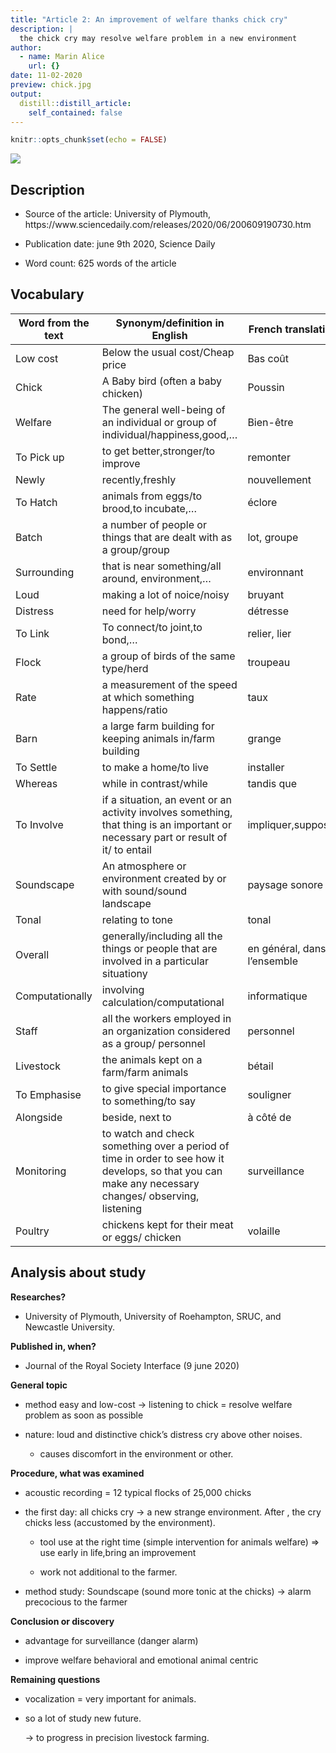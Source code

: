 ```yaml
---
title: "Article 2: An improvement of welfare thanks chick cry"
description: |
  the chick cry may resolve welfare problem in a new environment 
author:
  - name: Marin Alice
    url: {}
date: 11-02-2020
preview: chick.jpg
output:
  distill::distill_article:
    self_contained: false
---
```


```r
knitr::opts_chunk$set(echo = FALSE)
```

![](chick.jpg)

## Description

* Source of the article: University of Plymouth, https://www.sciencedaily.com/releases/2020/06/200609190730.htm

* Publication date: june 9th 2020, Science Daily

* Word count: 625 words of the article

## Vocabulary

**Word from the text** | **Synonym/definition in English** | **French translation**
-----------------------|-----------------------------------|------------------------------
Low cost               |Below the usual cost/Cheap price   |Bas coût                     
Chick                  |A Baby bird (often a baby chicken) |Poussin
Welfare                |The general well-being of an individual or group of individual/happiness,good,... | Bien-être
To Pick up             |to get better,stronger/to improve     |remonter
Newly                  |recently,freshly                   |nouvellement
To Hatch               |animals from eggs/to brood,to incubate,...|éclore
Batch                  |a number of people or things that are dealt with as a group/group|lot, groupe
Surrounding            |that is near something/all around, environment,...|environnant
Loud                   |making a lot of noice/noisy        |bruyant
Distress               |need for help/worry                |détresse
To Link                |To connect/to joint,to bond,...             |relier, lier
Flock                  |a group of birds of the same type/herd |troupeau
Rate                   |a measurement of the speed at which something happens/ratio |taux
Barn                   |a large farm building for keeping animals in/farm building |grange
To Settle              |to make a home/to live                   |installer
Whereas                |while in contrast/while            |tandis que
To Involve             |if a situation, an event or an activity involves something, that thing is an important or necessary part or result of it/ to entail |impliquer,supposer
Soundscape             |An atmosphere or environment created by or with sound/sound landscape|paysage sonore
Tonal                  |relating to tone                   |tonal
Overall                |generally/including all the things or people that are involved in a particular situationy |en général, dans l'ensemble
Computationally        |involving calculation/computational |informatique
Staff                  |all the workers employed in an organization considered as a group/ personnel|personnel
Livestock              |the animals kept on a farm/farm animals| bétail
To Emphasise           |to give special importance to something/to say |souligner
Alongside              |beside, next to                   |à côté de
Monitoring             |to watch and check something over a period of time in order to see how it develops, so that you can make any necessary changes/ observing, listening   |surveillance
Poultry                |chickens kept for their meat or eggs/ chicken |volaille

## Analysis about study

**Researches?**

  * University of Plymouth, University of Roehampton, SRUC, and Newcastle University.
  
**Published in, when?**

  * Journal of the Royal Society Interface (9 june 2020)
  
**General topic**
  
  * method easy and low-cost -> listening to chick = resolve welfare problem as soon as possible
  
  * nature: loud and distinctive chick's distress cry above other noises.
  
    * causes discomfort in the environment or other.
  
**Procedure, what was examined**

  * acoustic recording = 12 typical flocks of 25,000 chicks
  
  * the first day: all chicks cry ->  a new strange environment. After , the cry chicks less (accustomed by the environment).
  
    * tool use at the right time (simple intervention for animals welfare) => use early in life,bring an improvement
    
    * work not additional to the farmer.
    
  * method study: Soundscape (sound more tonic at the chicks) -> alarm precocious to the farmer
  
**Conclusion or discovery**

  * advantage for surveillance (danger alarm)
  
  * improve welfare behavioral and emotional animal centric
  
**Remaining questions**

  * vocalization = very important for animals. 
  
  * so a lot of study new future.
  
    -> to progress in precision livestock farming.
